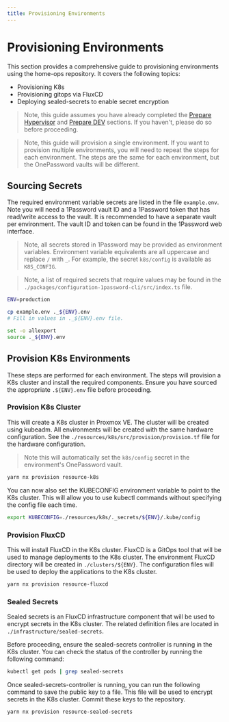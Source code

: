 ```yaml
---
title: Provisioning Environments
---
```


# Provisioning Environments

This section provides a comprehensive guide to provisioning environments using the home-ops repository. It covers the following topics:

- Provisioning K8s
- Provisioning gitops via FluxCD
- Deploying sealed-secrets to enable secret encryption

> Note, this guide assumes you have already completed the [Prepare Hypervisor](01-prepare-hypervisor) and [Prepare DEV](02-prepare-dev) sections. If you haven't, please do so before proceeding.

> Note, this guide will provision a single environment. If you want to provision multiple environments, you will need to repeat the steps for each environment. The steps are the same for each environment, but the OnePassword vaults will be different.

## Sourcing Secrets

The required environment variable secrets are listed in the file `example.env`. Note you will need a 1Password vault ID and a 1Password token that has read/write access to the vault. It is recommended to have a separate vault per environment. The vault ID and token can be found in the 1Password web interface.

> Note, all secrets stored in 1Password may be provided as environment variables. Environment variable equivalents are all uppercase and replace `/` with `_`. For example, the secret `k8s/config` is available as `K8S_CONFIG`.

> Note, a list of required secrets that require values may be found in the `./packages/configuration-1password-cli/src/index.ts` file.

```bash
ENV=production

cp example.env ._${ENV}.env
# Fill in values in ._${ENV}.env file.

set -o allexport
source ._${ENV}.env
```

## Provision K8s Environments

These steps are performed for each environment. The steps will provision a K8s cluster and install the required components. Ensure you have sourced the appropriate `.${ENV}.env` file before proceeding.

### Provision K8s Cluster

This will create a K8s cluster in Proxmox VE. The cluster will be created using kubeadm. All environments will be created with the same hardware configuration. See the `./resources/k8s/src/provision/provision.tf` file for the hardware configuration.

> Note this will automatically set the `k8s/config` secret in the environment's OnePassword vault.

```bash
yarn nx provision resource-k8s
```

You can now also set the KUBECONFIG environment variable to point to the K8s cluster. This will allow you to use kubectl commands without specifying the config file each time.

```bash
export KUBECONFIG=./resources/k8s/._secrets/${ENV}/.kube/config
```

### Provision FluxCD

This will install FluxCD in the K8s cluster. FluxCD is a GitOps tool that will be used to manage deployments to the K8s cluster. The environment FluxCD directory will be created in `./clusters/${ENV}`. The configuration files will be used to deploy the applications to the K8s cluster.

```bash
yarn nx provision resource-fluxcd
```

### Sealed Secrets

Sealed secrets is an FluxCD infrastructure component that will be used to encrypt secrets in the K8s cluster. The related definition files are located in `./infrastructure/sealed-secrets`.

Before proceeding, ensure the sealed-secrets controller is running in the K8s cluster. You can check the status of the controller by running the following command:

```bash
kubectl get pods | grep sealed-secrets
```

Once sealed-secrets-controller is running, you can run the following command to save the public key to a file. This file will be used to encrypt secrets in the K8s cluster. Commit these keys to the repository.

```bash
yarn nx provision resource-sealed-secrets
```
